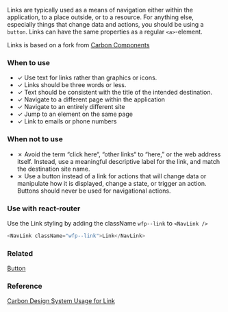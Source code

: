 
Links are typically used as a means of navigation either within the application, to a place outside, or to a resource. For anything else, especially things that change data and actions, you should be using a `button`.
Links can have the same properties as a regular `<a>`-element.

Links is based on a fork from [Carbon Components](https://www.carbondesignsystem.com/components/link/code)

### When to use

- ✓ Use text for links rather than graphics or icons.
- ✓ Links should be three words or less.
- ✓ Text should be consistent with the title of the intended destination.
- ✓ Navigate to a different page within the application
- ✓ Navigate to an entirely different site
- ✓ Jump to an element on the same page
- ✓ Link to emails or phone numbers

### When not to use

- ✗ Avoid the term “click here“, “other links“ to “here,” or the web address itself. Instead, use a meaningful descriptive label for the link, and match the destination site name.
- ✗ Use a button instead of a link for actions that will change data or manipulate how it is displayed, change a state, or trigger an action. Buttons should never be used for navigational actions.

### Use with react-router

Use the Link styling by adding the className `wfp--link` to `<NavLink />`

```js
<NavLink className="wfp--link">Link</NavLink>
```

### Related

[Button](?path=/docs/components-button--button-regular)

### Reference

[Carbon Design System Usage for Link](https://www.carbondesignsystem.com/components/link/usage)
